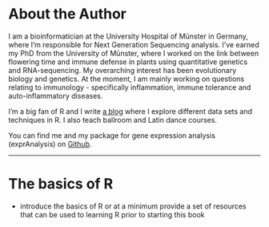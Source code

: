 # About the Author {-}

I am a bioinformatician at the University Hospital of Münster in Germany, where I'm responsible for Next Generation Sequencing analysis. I've earned my PhD from the University of Münster, where I worked on the link between flowering time and immune defense in plants using quantitative genetics and RNA-sequencing. My overarching interest has been evolutionary biology and genetics. At the moment, I am mainly working on questions relating to immunology - specifically inflammation, immune tolerance and auto-inflammatory diseases.

I'm a big fan of R and I write [a blog](https://shiring.github.io/) where I explore different data sets and techniques in R. I also teach ballroom and Latin dance courses.

You can find me and my package for gene expression analysis (exprAnalysis) on [Github](https://github.com/ShirinG).

---

# The basics of R {-}

- introduce the basics of R or at a minimum provide a set of resources that can be used to learning R prior to starting this book
